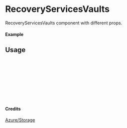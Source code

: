 
<Meta of={RecoveryServicesVaults} title="Azure/Storage/RecoveryServicesVaults" />

# RecoveryServicesVaults

RecoveryServicesVaults component with different props.

#### Example

<Canvas of={RecoveryServicesVaults.Primary} />

## Usage

```ts
import { RecoveryServicesVaults } from "yadl-ui";

const Example = () => {
  return (
      <RecoveryServicesVaults />
  );
};

export default Example;
```

#### Credits
[Azure/Storage](https://learn.microsoft.com/en-us/azure/architecture/icons/)
